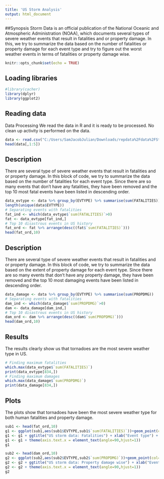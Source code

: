 ```yaml
---
title: 'US Storm Analysis'
output: html_document
---
```


##Synopsis
Storm Data is an official publication of the National Oceanic and Atmospheric Administration (NOAA), which documents several types of severe weather events that result in fatalities and or property damage.
In this, we try to summarize the data based on the number of fatalities or property damage for each event type and
try to figure out the worst weather events in terms of fatalities or property damage wise.

```r
knitr::opts_chunk$set(echo = TRUE)
```

## Loading libraries
```r
#library(cacher)
library(dplyr)
library(ggplot2)
```

## Reading data
Data Processing
We read the data in R and it is ready to be processed. No clean up activity is performed on the data.
```r
data <- read.csv("C:/Users/SamJacobJulian/Downloads/repdata%2Fdata%2FStormData.csv.bz2")
head(data[,1:5])
```

## Description
There are several type of severe weather events that result in fatalities and or property damage.
In this block of code, we try to summarize the data based on the number of fatalities for each event type.
Since there are so many events that don't have any fatalities, they have been removed and the top 10 most fatal 
events have been listed in descending order.
```r
data_evtype <- data %>% group_by(EVTYPE) %>% summarise(sum(FATALITIES))
length(unique(data$EVTYPE))
# Separating events with fatalities
fat_ind <- which(data_evtype$`sum(FATALITIES)`>0)
fat <- data_evtype[fat_ind,]
# Top 10 disastrous events in US history
fat_ord <- fat %>% arrange(desc((fat$`sum(FATALITIES)`)))
head(fat_ord,10)
```

## Description
There are several type of severe weather events that result in fatalities and or property damage.
In this block of code, we try to summarize the data based on the extent of property damage for each event type.
Since there are so many events that don't have any property damage, they have been removed and the top 10 most damaging events have been listed in descending order.

```r
data_damage <- data %>% group_by(EVTYPE) %>% summarise(sum(PROPDMG))
# Separating events with fatalities
dam_ind <- which(data_damage$`sum(PROPDMG)`>0)
dam <- data_damage[dam_ind,]
# Top 10 disastrous events in US history
dam_ord <- dam %>% arrange(desc((dam$`sum(PROPDMG)`)))
head(dam_ord,10)
```

## Results
The results clearly show us that tornadoes are the most severe weather type in US.
```r
# Finding maximum fatalities
which.max(data_evtype$`sum(FATALITIES)`)
print(data_evtype[834,])
# Finding maximum damages
which.max(data_damage$`sum(PROPDMG)`)
print(data_damage[834,])
```

## Plots
The plots show that tornadoes have been the most severe weather type for both human fatalities and property damage.
```r
sub1 <- head(fat_ord,10)
g1 <- ggplot(sub1,aes(sub1$EVTYPE,sub1$`sum(FATALITIES)`))+geom_point(col=1:10,size=3)
g1 <- g1 + ggtitle("US storm data: Fatalities") + xlab("Event type") + ylab("Human Fatalities")
g1 <- g1 + theme(axis.text.x = element_text(angle=90,hjust=1))
g1

sub2 <- head(dam_ord,10)
g2 <- ggplot(sub2,aes(sub2$EVTYPE,sub2$`sum(PROPDMG)`))+geom_point(col=11:20,size=3)
g2 <- g2 + ggtitle("US storm data: Property damage wise") + xlab("Event type") + ylab("Damages")
g2 <- g2 + theme(axis.text.x = element_text(angle=90,hjust=1))
g2
```

